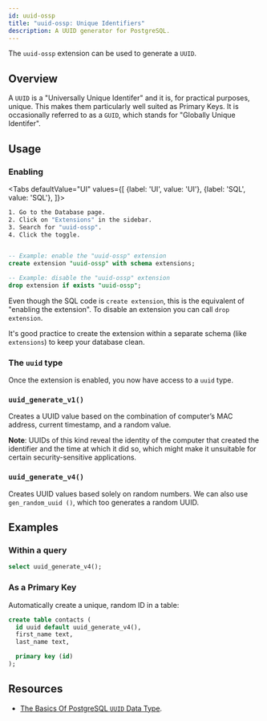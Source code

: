 ```yaml
---
id: uuid-ossp
title: "uuid-ossp: Unique Identifiers"
description: A UUID generator for PostgreSQL.
---
```



The `uuid-ossp` extension can be used to generate a `UUID`.


## Overview

A `UUID` is a "Universally Unique Identifer" and it is, for practical purposes, unique. 
This makes them particularly well suited as Primary Keys. It is occasionally referred to as a `GUID`, which stands for "Globally Unique Identifer".

## Usage

### Enabling

<Tabs
defaultValue="UI"
values={[
  {label: 'UI', value: 'UI'},
  {label: 'SQL', value: 'SQL'},
]}>
<TabItem value="UI">

```sh
1. Go to the Database page.
2. Click on "Extensions" in the sidebar.
3. Search for "uuid-ossp".
4. Click the toggle.
```

</TabItem>
<TabItem value="SQL">

```sql 

-- Example: enable the "uuid-ossp" extension 
create extension "uuid-ossp" with schema extensions;

-- Example: disable the "uuid-ossp" extension 
drop extension if exists "uuid-ossp";

```

Even though the SQL code is `create extension`, this is the equivalent of "enabling the extension". 
To disable an extension you can call `drop extension`.

It's good practice to create the extension within a separate schema (like `extensions`) to keep your database clean.

</TabItem>

</Tabs>

### The `uuid` type 

Once the extension is enabled, you now have access to a `uuid` type.

### `uuid_generate_v1()`

Creates a UUID value based on the combination of computer’s MAC address, current timestamp, and a random value.

**Note**: UUIDs of this kind reveal the identity of the computer that created the identifier and the time at which it did so, which might make it unsuitable for certain security-sensitive applications.

### `uuid_generate_v4()` 

Creates UUID values based solely on random numbers. We can also use `gen_random_uuid ()`, which too generates a random UUID.

## Examples

### Within a query

```sql
select uuid_generate_v4();
```

### As a Primary Key

Automatically create a unique, random ID in a table:

```sql
create table contacts (
  id uuid default uuid_generate_v4(),
  first_name text,
  last_name text,

  primary key (id)
);
```


## Resources 

- [The Basics Of PostgreSQL `UUID` Data Type](https://www.postgresqltutorial.com/postgresql-uuid/).
